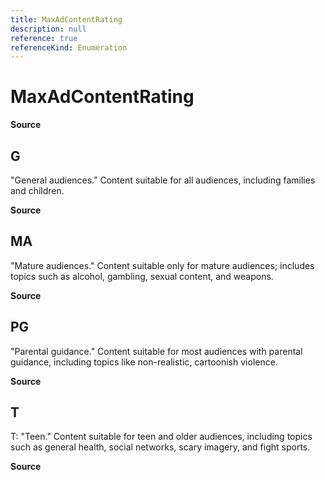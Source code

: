 ```yaml
---
title: MaxAdContentRating
description: null
reference: true
referenceKind: Enumeration
---
```

# MaxAdContentRating
 
 **Source**
 
 <GithubLink title="MaxAdContentRating.ts" src="src/MaxAdContentRating.ts#L18"/>
 
 ## G
 
 "General audiences." Content suitable for all audiences, including families and children.
 
 **Source**
 
 <GithubLink title="MaxAdContentRating.ts" src="src/MaxAdContentRating.ts#L22"/>
 
 ## MA
 
 "Mature audiences." Content suitable only for mature audiences; includes topics such as alcohol, gambling, sexual content, and weapons.
 
 **Source**
 
 <GithubLink title="MaxAdContentRating.ts" src="src/MaxAdContentRating.ts#L37"/>
 
 ## PG
 
 "Parental guidance." Content suitable for most audiences with parental guidance, including topics like non-realistic, cartoonish violence.
 
 **Source**
 
 <GithubLink title="MaxAdContentRating.ts" src="src/MaxAdContentRating.ts#L27"/>
 
 ## T
 
 T: "Teen." Content suitable for teen and older audiences, including topics such as general health, social networks, scary imagery, and fight sports.
 
 **Source**
 
 <GithubLink title="MaxAdContentRating.ts" src="src/MaxAdContentRating.ts#L32"/>
 
 